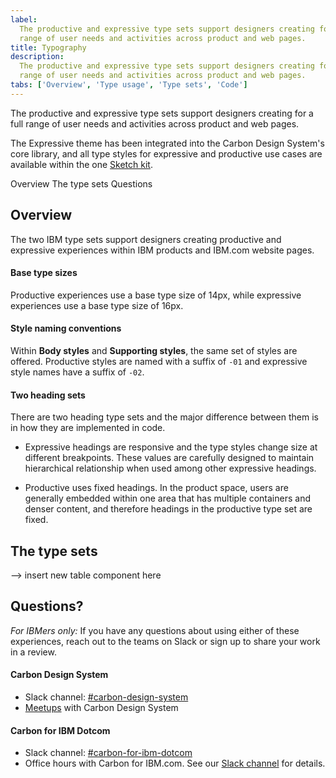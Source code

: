 ```yaml
---
label:
  The productive and expressive type sets support designers creating for a full
  range of user needs and activities across product and web pages.
title: Typography
description:
  The productive and expressive type sets support designers creating for a full
  range of user needs and activities across product and web pages.
tabs: ['Overview', 'Type usage', 'Type sets', 'Code']
---
```


<PageDescription>

The productive and expressive type sets support designers creating for a full
range of user needs and activities across product and web pages.

</PageDescription>

<InlineNotification>

The Expressive theme has been integrated into the Carbon Design System's core
library, and all type styles for expressive and productive use cases are
available within the one [Sketch kit](/designing/design-kits/).

</InlineNotification>

<AnchorLinks>

<AnchorLink>Overview</AnchorLink>
<AnchorLink>The type sets</AnchorLink>
<AnchorLink>Questions</AnchorLink>

</AnchorLinks>

## Overview

The two IBM type sets support designers creating productive and expressive
experiences within IBM products and IBM.com website pages.

#### Base type sizes

Productive experiences use a base type size of 14px, while expressive
experiences use a base type size of 16px.

#### Style naming conventions

Within **Body styles** and **Supporting styles**, the same set of styles are
offered. Productive styles are named with a suffix of `-01` and expressive style
names have a suffix of `-02`.

#### Two heading sets

There are two heading type sets and the major difference between them is in how
they are implemented in code.

- Expressive headings are responsive and the type styles change size at
  different breakpoints. These values are carefully designed to maintain
  hierarchical relationship when used among other expressive headings.

- Productive uses fixed headings. In the product space, users are generally
  embedded within one area that has multiple containers and denser content, and
  therefore headings in the productive type set are fixed.

## The type sets

--> insert new table component here

## Questions?

_For IBMers only:_ If you have any questions about using either of these
experiences, reach out to the teams on Slack or sign up to share your work in a
review.

#### Carbon Design System

- Slack channel:
  [#carbon-design-system](https://ibm-studios.slack.com/messages/C0M053VPT/)
- [Meetups](https://www.carbondesignsystem.com/whats-happening/meetups/) with
  Carbon Design System

#### Carbon for IBM Dotcom

- Slack channel:
  [#carbon-for-ibm-dotcom](https://cognitive-app.slack.com/archives/C2PLX8GQ6)
- Office hours with Carbon for IBM.com. See our
  [Slack channel](https://cognitive-app.slack.com/archives/C2PLX8GQ6) for
  details.

